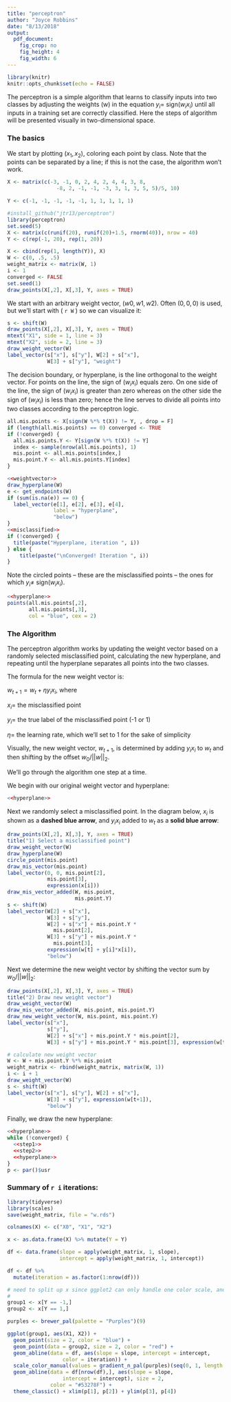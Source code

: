 ```yaml
---
title: "perceptron"
author: "Joyce Robbins"
date: "8/13/2018"
output: 
  pdf_document: 
    fig_crop: no
    fig_height: 4
    fig_width: 6
---
```


```r
library(knitr)
knitr::opts_chunk$set(echo = FALSE)
```


The perceptron is a simple algorithm that learns to classify inputs into two classes by adjusting the weights (w) in the equation $y_i =$ sign$(w_ix_i)$ until all inputs in a training set are correctly classified. Here the steps of algorithm will be presented visually in two-dimensional space.

### The basics

We start by plotting $(x_1, x_2)$, coloring each point by class. Note that the points can be separated by a line; if this is not the case, the algorithm won't work.

```r
X <- matrix(c(-3, -1, 0, 2, 4, 2, 4, 4, 3, 8,
                -8, 2, -1, -1, -3, 3, 1, 3, 5, 5)/5, 10)

Y <- c(-1, -1, -1, -1, -1, 1, 1, 1, 1, 1)
```


```r
#install_github("jtr13/perceptron")
library(perceptron)
set.seed(5)
X <- matrix(c(runif(20), runif(20)+1.5, rnorm(40)), nrow = 40)
Y <- c(rep(-1, 20), rep(1, 20))
```


```r
X <- cbind(rep(1, length(Y)), X)
W <- c(0, .5, .5)
weight_matrix <- matrix(W, 1)
i <- 1
converged <- FALSE
set.seed(1)
draw_points(X[,2], X[,3], Y, axes = TRUE)
```


We start with an arbitrary weight vector, $(w0, w1, w2)$.  Often $(0, 0, 0)$ is used, but we'll start with $($ `r W` $)$ so we can visualize it:

```r
s <- shift(W)
draw_points(X[,2], X[,3], Y, axes = TRUE)
mtext("X1", side = 1, line = 3)
mtext("X2", side = 2, line = 3)
draw_weight_vector(W)
label_vector(s["x"], s["y"], W[2] + s["x"],
             W[3] + s["y"], "weight")
```


The decision boundary, or hyperplane, is the line orthogonal to the weight vector. For points on the line, the sign of $(w_ix_i)$ equals zero. On one side of the line, the sign of $(w_ix_i)$ is greater than zero whereas on the other side the sign of $(w_ix_i)$ is less than zero; hence the line serves to divide all points into two classes according to the perceptron logic.

```r
all.mis.points <- X[sign(W %*% t(X)) != Y, , drop = F]
if (length(all.mis.points) == 0) converged <- TRUE
if (!converged) {
  all.mis.points.Y <- Y[sign(W %*% t(X)) != Y]
  index <- sample(nrow(all.mis.points), 1)
  mis.point <- all.mis.points[index,]
  mis.point.Y <- all.mis.points.Y[index]
}
```


```r
<<weightvector>>
draw_hyperplane(W)
e <- get_endpoints(W)
if (sum(is.na(e)) == 0) {
  label_vector(e[1], e[2], e[3], e[4], 
               label = "hyperplane",
               "below")
}
<<misclassified>>  
if (!converged) {
  title(paste("Hyperplane, iteration ", i))
} else {
    title(paste("\nConverged! Iteration ", i))
}
```


Note the circled points -- these are the misclassified points -- the ones for which $y_i \neq$ sign$(w_ix_i)$.


```r
<<hyperplane>>
points(all.mis.points[,2],
       all.mis.points[,3], 
       col = "blue", cex = 2)
```


### The Algorithm

The perceptron algorithm works by updating the weight vector based on a randomly selected misclassified point, calculating the new hyperplane, and repeating until the hyperplane separates all points into the two classes.

The formula for the new weight vector is:

$w_{t+1} = w_t + \eta y_i x_i$, where  

$x_i =$ the misclassified point  

$y_i =$ the true label of the misclassified point (-1 or 1)  

$\eta =$ the learning rate, which we'll set to 1 for the sake of simplicity

Visually, the new weight vector, $w_{t+1}$, is determined by adding $y_ix_i$ to $w_t$ and then shifting by the offset $w_0/||w||_2$.

We'll go through the algorithm one step at a time.

We begin with our original weight vector and hyperplane:

```r
<<hyperplane>>
```


Next we randomly select a misclassified point. In the diagram below, $x_i$ is shown as a **dashed blue arrow**, and $y_ix_i$ added to $w_t$ as a **solid blue arrow**:


```r
draw_points(X[,2], X[,3], Y, axes = TRUE)
title("1) Select a misclassified point")
draw_weight_vector(W)
draw_hyperplane(W)
circle_point(mis.point)
draw_mis_vector(mis.point)
label_vector(0, 0, mis.point[2],
             mis.point[3],
             expression(x[i]))
draw_mis_vector_added(W, mis.point,
                      mis.point.Y)
s <- shift(W)
label_vector(W[2] + s["x"], 
             W[3] + s["y"],
             W[2] + s["x"] + mis.point.Y *
               mis.point[2],
             W[3] + s["y"] + mis.point.Y *
               mis.point[3],
             expression(w[t] + y[i]*x[i]),
             "below")
```

Next we determine the new weight vector by shifting the vector sum by $w_0/||w||_2$:

```r
draw_points(X[,2], X[,3], Y, axes = TRUE)
title("2) Draw new weight vector")
draw_weight_vector(W)
draw_mis_vector_added(W, mis.point, mis.point.Y)
draw_new_weight_vector(W, mis.point, mis.point.Y)
label_vector(s["x"], 
             s["y"],
             W[2] + s["x"] + mis.point.Y * mis.point[2],
             W[3] + s["y"] + mis.point.Y * mis.point[3], expression(w[t] + y[i]*x[i]), "below")

# calculate new weight vector
W <- W + mis.point.Y %*% mis.point
weight_matrix <- rbind(weight_matrix, matrix(W, 1))
i <- i + 1
draw_weight_vector(W)
s <- shift(W)
label_vector(s["x"], s["y"], W[2] + s["x"],
             W[3] + s["y"], expression(w[t+1]),
             "below")
```

Finally, we draw the new hyperplane:

```r
<<hyperplane>>
while (!converged) {
  <<step1>>
  <<step2>>
  <<hyperplane>>
}    
p <- par()$usr
```

### Summary of `r i` iterations:

```r
library(tidyverse)
library(scales)
save(weight_matrix, file = "w.rds")

colnames(X) <- c("X0", "X1", "X2")

x <- as.data.frame(X) %>% mutate(Y = Y)

df <- data.frame(slope = apply(weight_matrix, 1, slope),
                 intercept = apply(weight_matrix, 1, intercept))

df <- df %>% 
  mutate(iteration = as.factor(1:nrow(df)))

# need to split up x since ggplot2 can only handle one color scale, and I need it for geom_abline
# 
group1 <- x[Y == -1,]
group2 <- x[Y == 1,]

purples <- brewer_pal(palette = "Purples")(9)

ggplot(group1, aes(X1, X2)) + 
  geom_point(size = 2, color = "blue") +
  geom_point(data = group2, size = 2, color = "red") +
  geom_abline(data = df, aes(slope = slope, intercept = intercept,
                  color = iteration)) + 
  scale_color_manual(values = gradient_n_pal(purples)(seq(0, 1, length.out = nrow(df)))) +
  geom_abline(data = df[nrow(df),], aes(slope = slope,
                  intercept = intercept), size = 2, 
              color = "#53278F") +
  theme_classic() + xlim(p[1], p[2]) + ylim(p[3], p[4])

```

